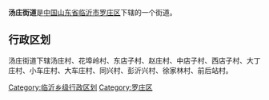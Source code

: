 '''汤庄街道'''是[[中华人民共和国|中国]][[山东省|山东省]][[临沂市|临沂市]][[罗庄区|罗庄区]]下辖的一个街道。

== 行政区划 ==

汤庄街道下辖汤庄村、花埠岭村、东店子村、赵庄村、中店子村、西店子村、大丁庄村、小车庄村、大车庄村、同兴村、彭沂兴村、徐家林村、前后站村。

{{山东小作品}}
{{罗庄区行政区划}}

[[Category:临沂乡级行政区划|Category:临沂乡级行政区划]]
[[Category:罗庄区|Category:罗庄区]]